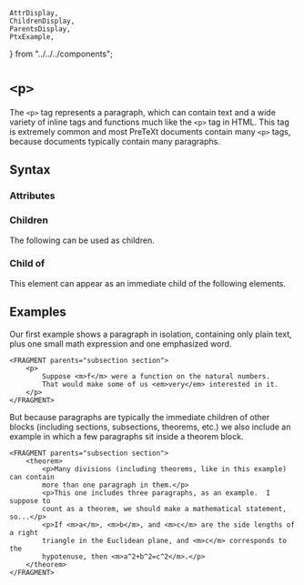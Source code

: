     AttrDisplay,
    ChildrenDisplay,
    ParentsDisplay,
    PtxExample,
} from "../../../components";

# `<p>`

The `<p>` tag represents a paragraph, which can contain text and a wide variety
of inline tags and functions much like the `<p>` tag in HTML.  This tag is
extremely common and most PreTeXt documents contain many `<p>` tags, because
documents typically contain many paragraphs.

## Syntax

### Attributes

<AttrDisplay name="p" />

### Children

The following can be used as children.

<ChildrenDisplay name="p" />

### Child of

This element can appear as an immediate child of the following elements.

<ParentsDisplay name="p" />

## Examples

Our first example shows a paragraph in isolation, containing only plain text,
plus one small math expression and one emphasized word.

```ptx-example
<FRAGMENT parents="subsection section">
    <p>
        Suppose <m>f</m> were a function on the natural numbers.
        That would make some of us <em>very</em> interested in it.
    </p>
</FRAGMENT>
```

But because paragraphs are typically the immediate children of other blocks
(including sections, subsections, theorems, etc.) we also include an example in
which a few paragraphs sit inside a theorem block.

```ptx-example
<FRAGMENT parents="subsection section">
    <theorem>
        <p>Many divisions (including theorems, like in this example) can contain
        more than one paragraph in them.</p>
        <p>This one includes three paragraphs, as an example.  I suppose to
        count as a theorem, we should make a mathematical statement, so...</p>
        <p>If <m>a</m>, <m>b</m>, and <m>c</m> are the side lengths of a right
        triangle in the Euclidean plane, and <m>c</m> corresponds to the
        hypotenuse, then <m>a^2+b^2=c^2</m>.</p>
    </theorem>
</FRAGMENT>
```
    